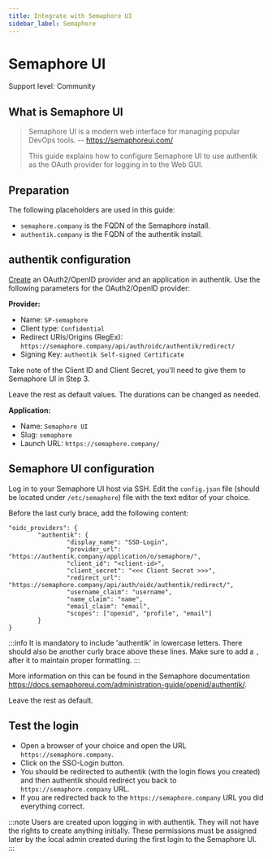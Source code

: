 ```yaml
---
title: Integrate with Semaphore UI
sidebar_label: Semaphore
---
```


# Semaphore UI

<span class="badge badge--secondary">Support level: Community</span>

## What is Semaphore UI

> Semaphore UI is a modern web interface for managing popular DevOps tools.
> -- https://semaphoreui.com/
>
> This guide explains how to configure Semaphore UI to use authentik as the OAuth provider for logging in to the Web GUI.

## Preparation

The following placeholders are used in this guide:

- `semaphore.company` is the FQDN of the Semaphore install.
- `authentik.company` is the FQDN of the authentik install.

## authentik configuration

[Create](https://docs.goauthentik.io/docs/add-secure-apps/applications/manage_apps#add-new-applications) an OAuth2/OpenID provider and an application in authentik. Use the following parameters for the OAuth2/OpenID provider:

**Provider:**

- Name: `SP-semaphore`
- Client type: `Confidential`
- Redirect URIs/Origins (RegEx): `https://semaphore.company/api/auth/oidc/authentik/redirect/`
- Signing Key: `authentik Self-signed Certificate`

Take note of the Client ID and Client Secret, you'll need to give them to Semaphore UI in Step 3.

Leave the rest as default values. The durations can be changed as needed.

**Application:**

- Name: `Semaphore UI`
- Slug: `semaphore`
- Launch URL: `https://semaphore.company/`

## Semaphore UI configuration

Log in to your Semaphore UI host via SSH. Edit the `config.json` file (should be located under `/etc/semaphore`) file with the text editor of your choice.

Before the last curly brace, add the following content:

```
"oidc_providers": {
        "authentik": {
                "display_name": "SSO-Login",
                "provider_url": "https://authentik.company/application/o/semaphore/",
                "client_id": "<client-id>",
                "client_secret": "<<< Client Secret >>>",
                "redirect_url": "https://semaphore.company/api/auth/oidc/authentik/redirect/",
                "username_claim": "username",
                "name_claim": "name",
                "email_claim": "email",
                "scopes": ["openid", "profile", "email"]
        }
}
```

:::info
It is mandatory to include 'authentik' in lowercase letters. There should also be another curly brace above these lines. Make sure to add a `,` after it to maintain proper formatting.
:::

More information on this can be found in the Semaphore documentation https://docs.semaphoreui.com/administration-guide/openid/authentik/.

Leave the rest as default.

## Test the login

- Open a browser of your choice and open the URL `https://semaphore.company`.
- Click on the SSO-Login button.
- You should be redirected to authentik (with the login flows you created) and then authentik should redirect you back to `https://semaphore.company` URL.
- If you are redirected back to the `https://semaphore.company` URL you did everything correct.

:::note Users are created upon logging in with authentik. They will not have the rights to create anything initially. These permissions must be assigned later by the local admin created during the first login to the Semaphore UI. :::
